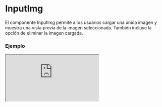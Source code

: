 # InputImg

El componente InputImg permite a los usuarios cargar una única imagen y muestra una vista previa de la imagen seleccionada. También incluye la opción de eliminar la imagen cargada.


### Ejemplo

<Iframe
  minHeightIframe="30dvh"
  src="https://fenextjs-component-storybook.vercel.app/iframe.html?args=&id=input-inputimg--index&viewMode=story"
/>

### Importacion

Para importar el componente InputImg, se puede hacer desde fenextjs

```tsx copy
import { InputImg } from "fenextjs";
```

### Parametros

| Parametro            | Tipo                           | Requerido | Default                         | Descripcion                                                  |
| -------------------- | ------------------------------ | --------- | ------------------------------- | ------------------------------------------------------------ |
| title                | ReactNode                      | no        | 'Add Image'                     | Título que se muestra en el componente.                      |
| text                 | ReactNode                      | no        | 'Drag Image'                    | Texto que se muestra en el componente para guiar al usuario. |
| icon                 | ReactNode                      | no        | \<SvgImg /\>                    | Ícono que se muestra en el componente.                       |
| onRemove             | () =\> void                    | no        | undefined                       | Función que se ejecuta cuando se elimina la imagen.          |
| className            | string                         | no        | ''                              | Clase CSS para el componente.                                |
| classNameContentIcon | string                         | no        | ''                              | Clase CSS para el contenedor del ícono.                      |
| classNameText        | Omit\<TextProps, 'children'\>  | no        | \{\}                            | Clase CSS para el texto.                                     |
| classNameTitle       | Omit\<TitleProps, 'children'\> | no        | \{\}                            | Clase CSS para el título.                                    |
| classNameProgress    | string                         | no        | ''                              | Clase CSS para la barra de progreso.                         |
| classNameRemove      | string                         | no        | ''                              | Clase CSS para el botón de eliminar.                         |
| classNameImg         | string                         | no        | ''                              | Clase CSS para la imagen mostrada.                           |
| defaultValue         | FileProps                      | no        | \{ fileData: '', text: '' \}    | Valor por defecto que se mostrará en el componente.          |
| parseProgress        | (e: number) =\> string         | no        | Imging . . . $\{e.toFixed(0)\}% | Función que formatea el texto de progreso durante la carga.  |

### Storybook

Para ver el storybook del componente lo puede hacer con este [link](https://fenextjs-component-storybook.vercel.app/?path=/story/input-inputimg--index)

### Usos

- Carga de una imagen simple

```tsx copy
<InputImg
  onChange={(data) => {
    console.log(data);
  }}
/>
```

- Carga de una imagen con título y texto personalizado

```tsx copy
<InputImg
  title="Sube tu Imagen"
  text="Arrastra la imagen aquí"
  onChange={(data) => {
    console.log(data);
  }}
/>
```

- Carga de imagen con función de eliminación

```tsx copy
<InputImg
  onRemove={() => {
    console.log("Imagen eliminada");
  }}
  onChange={(data) => {
    console.log(data);
  }}
/>
```
